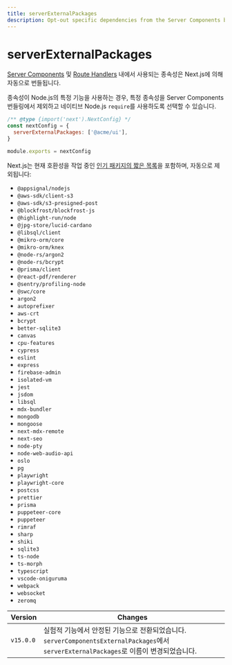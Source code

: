 ```yaml
---
title: serverExternalPackages
description: Opt-out specific dependencies from the Server Components bundling and use native Node.js `require`.
---
```


# serverExternalPackages

[Server Components](/docs/app/building-your-application/rendering/server-components) 및 [Route Handlers](/docs/app/building-your-application/routing/route-handlers) 내에서 사용되는 종속성은 Next.js에 의해 자동으로 번들됩니다.

종속성이 Node.js의 특정 기능을 사용하는 경우, 특정 종속성을 Server Components 번들링에서 제외하고 네이티브 Node.js `require`를 사용하도록 선택할 수 있습니다.

```js filename="next.config.js"
/** @type {import('next').NextConfig} */
const nextConfig = {
  serverExternalPackages: ['@acme/ui'],
}

module.exports = nextConfig
```

Next.js는 현재 호환성을 작업 중인 [인기 패키지의 짧은 목록](https://github.com/vercel/next.js/blob/canary/packages/next/src/lib/server-external-packages.json)을 포함하며, 자동으로 제외됩니다:

- `@appsignal/nodejs`
- `@aws-sdk/client-s3`
- `@aws-sdk/s3-presigned-post`
- `@blockfrost/blockfrost-js`
- `@highlight-run/node`
- `@jpg-store/lucid-cardano`
- `@libsql/client`
- `@mikro-orm/core`
- `@mikro-orm/knex`
- `@node-rs/argon2`
- `@node-rs/bcrypt`
- `@prisma/client`
- `@react-pdf/renderer`
- `@sentry/profiling-node`
- `@swc/core`
- `argon2`
- `autoprefixer`
- `aws-crt`
- `bcrypt`
- `better-sqlite3`
- `canvas`
- `cpu-features`
- `cypress`
- `eslint`
- `express`
- `firebase-admin`
- `isolated-vm`
- `jest`
- `jsdom`
- `libsql`
- `mdx-bundler`
- `mongodb`
- `mongoose`
- `next-mdx-remote`
- `next-seo`
- `node-pty`
- `node-web-audio-api`
- `oslo`
- `pg`
- `playwright`
- `playwright-core`
- `postcss`
- `prettier`
- `prisma`
- `puppeteer-core`
- `puppeteer`
- `rimraf`
- `sharp`
- `shiki`
- `sqlite3`
- `ts-node`
- `ts-morph`
- `typescript`
- `vscode-oniguruma`
- `webpack`
- `websocket`
- `zeromq`

| Version   | Changes                                                                                                                                  |
| --------- | ---------------------------------------------------------------------------------------------------------------------------------------- |
| `v15.0.0` | 실험적 기능에서 안정된 기능으로 전환되었습니다. `serverComponentsExternalPackages`에서 `serverExternalPackages`로 이름이 변경되었습니다. |
